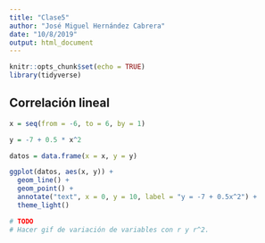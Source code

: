 ```yaml
---
title: "Clase5"
author: "José Miguel Hernández Cabrera"
date: "10/8/2019"
output: html_document
---
```


```r
knitr::opts_chunk$set(echo = TRUE)
library(tidyverse)

```

## Correlación lineal

```r
x = seq(from = -6, to = 6, by = 1)

y = -7 + 0.5 * x^2

datos = data.frame(x = x, y = y)

ggplot(datos, aes(x, y)) +
  geom_line() + 
  geom_point() +
  annotate("text", x = 0, y = 10, label = "y = -7 + 0.5x^2") +
  theme_light()

# TODO
# Hacer gif de variación de variables con r y r^2.
```


